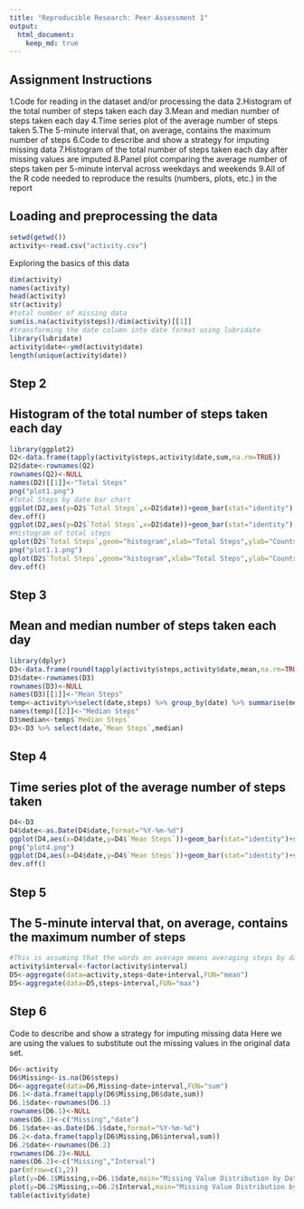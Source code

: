 ```yaml
---
title: "Reproducible Research: Peer Assessment 1"
output: 
  html_document:
    keep_md: true
---
```

## Assignment Instructions
1.Code for reading in the dataset and/or processing the data
2.Histogram of the total number of steps taken each day
3.Mean and median number of steps taken each day
4.Time series plot of the average number of steps taken
5.The 5-minute interval that, on average, contains the maximum number of steps
6.Code to describe and show a strategy for imputing missing data
7.Histogram of the total number of steps taken each day after missing values are imputed
8.Panel plot comparing the average number of steps taken per 5-minute interval across weekdays and weekends
9.All of the R code needed to reproduce the results (numbers, plots, etc.) in the report


## Loading and preprocessing the data
```r
setwd(getwd())
activity<-read.csv("activity.csv")
```

Exploring the basics of this data
```r
dim(activity)
names(activity)
head(activity)
str(activity)
#total number of missing data
sum(is.na(activity$steps))/dim(activity)[[1]]
#transforming the date column into date format using lubridate
library(lubridate)
activity$date<-ymd(activity$date)
length(unique(activity$date))
```

## Step 2
## Histogram of the total number of steps taken each day
```r
library(ggplot2)
D2<-data.frame(tapply(activity$steps,activity$date,sum,na.rm=TRUE))
D2$date<-rownames(Q2)
rownames(Q2)<-NULL
names(D2)[[1]]<-"Total Steps"
png("plot1.png")
#Total Steps by date bar chart
ggplot(D2,aes(y=D2$`Total Steps`,x=D2$date))+geom_bar(stat="identity") + ylab("Total Steps")+xlab("Date")+ggtitle("Total Steps by date")
dev.off()
ggplot(D2,aes(y=D2$`Total Steps`,x=D2$date))+geom_bar(stat="identity") + ylab("Total Steps")+xlab("Date")+ggtitle("Total Steps by date")
#Histogram of total steps
qplot(D2$`Total Steps`,geom="histogram",xlab="Total Steps",ylab="Counts",main="Total Steps Historgram")
png("plot1.1.png")
qplot(D2$`Total Steps`,geom="histogram",xlab="Total Steps",ylab="Counts",main="Total Steps Historgram")
dev.off()
```

## Step 3
## Mean and median number of steps taken each day
```r
library(dplyr)
D3<-data.frame(round(tapply(activity$steps,activity$date,mean,na.rm=TRUE),2))
D3$date<-rownames(D3)
rownames(D3)<-NULL
names(D3)[[1]]<-"Mean Steps"
temp<-activity%>%select(date,steps) %>% group_by(date) %>% summarise(median(steps))
names(temp)[[2]]<-"Median Steps"
D3$median<-temp$`Median Steps`
D3<-D3 %>% select(date,`Mean Steps`,median)
```


## Step 4
## Time series plot of the average number of steps taken
```r
D4<-D3
D4$date<-as.Date(D4$date,format="%Y-%m-%d")
ggplot(D4,aes(x=D4$date,y=D4$`Mean Steps`))+geom_bar(stat="identity")+scale_x_date()+ylab("Mean Steps Every day")+xlab("Date")+ggtitle("Mean Steps by Date")
png("plot4.png")
ggplot(D4,aes(x=D4$date,y=D4$`Mean Steps`))+geom_bar(stat="identity")+scale_x_date()+ylab("Mean Steps Every day")+xlab("Date")+ggtitle("Mean Steps by Date")
dev.off()
```

## Step 5
## The 5-minute interval that, on average, contains the maximum number of steps

```r
#This is assuming that the words on average means averaging steps by date and interval
activity$interval<-factor(activity$interval)
D5<-aggregate(data=activity,steps~date+interval,FUN="mean")
D5<-aggregate(data=D5,steps~interval,FUN="max")
```

## Step 6
Code to describe and show a strategy for imputing missing data
Here we are using the values to substitute out the missing values in the original data set.


```r
D6<-activity
D6$Missing<-is.na(D6$steps)
D6<-aggregate(data=D6,Missing~date+interval,FUN="sum")
D6.1<-data.frame(tapply(D6$Missing,D6$date,sum))
D6.1$date<-rownames(D6.1)
rownames(D6.1)<-NULL
names(D6.1)<-c("Missing","date")
D6.1$date<-as.Date(D6.1$date,format="%Y-%m-%d")
D6.2<-data.frame(tapply(D6$Missing,D6$interval,sum))
D6.2$date<-rownames(D6.2)
rownames(D6.2)<-NULL
names(D6.2)<-c("Missing","Interval")
par(mfrow=c(1,2))
plot(y=D6.1$Missing,x=D6.1$date,main="Missing Value Distribution by Date")
plot(y=D6.2$Missing,x=D6.2$Interval,main="Missing Value Distribution by Interval")
table(activity$date)
```
